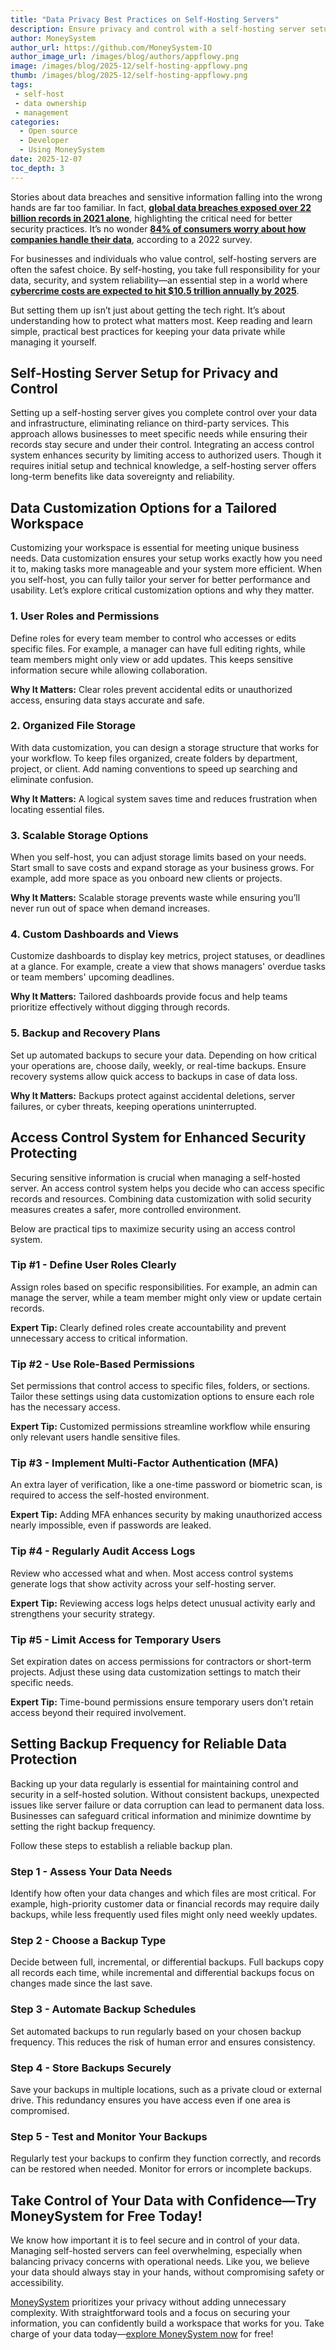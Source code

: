 ```yaml
---
title: "Data Privacy Best Practices on Self-Hosting Servers"
description: Ensure privacy and control with a self-hosting server setup, allowing secure data management, tailored customization, and robust access controls.
author: MoneySystem
author_url: https://github.com/MoneySystem-IO
author_image_url: /images/blog/authors/appflowy.png
image: /images/blog/2025-12/self-hosting-appflowy.png
thumb: /images/blog/2025-12/self-hosting-appflowy.png
tags:
 - self-host
 - data ownership
 - management
categories:
  - Open source
  - Developer
  - Using MoneySystem
date: 2025-12-07
toc_depth: 3
---
```


Stories about data breaches and sensitive information falling into the wrong hands are far too familiar. In fact, [**global data breaches exposed over 22 billion records in 2021 alone**](https://cybernews.com/security/more-than-40-billion-records-were-exposed-in-2021/), highlighting the critical need for better security practices. It’s no wonder [**84% of consumers worry about how companies handle their data**](https://www.cisco.com/c/dam/en_us/about/doing_business/trust-center/docs/cisco-consumer-privacy-report-2025.pdf), according to a 2022 survey.

For businesses and individuals who value control, self-hosting servers are often the safest choice. By self-hosting, you take full responsibility for your data, security, and system reliability—an essential step in a world where [**cybercrime costs are expected to hit $10.5 trillion annually by 2025**](https://www.virtasant.com/ai-today/cybercrime-costs-skyrocket-to-10-5-trillion-ai-in-cybersecurity-fights-back).

But setting them up isn’t just about getting the tech right. It’s about understanding how to protect what matters most. Keep reading and learn simple, practical best practices for keeping your data private while managing it yourself.

## Self-Hosting Server Setup for Privacy and Control

Setting up a self-hosting server gives you complete control over your data and infrastructure, eliminating reliance on third-party services. This approach allows businesses to meet specific needs while ensuring their records stay secure and under their control. Integrating an access control system enhances security by limiting access to authorized users. Though it requires initial setup and technical knowledge, a self-hosting server offers long-term benefits like data sovereignty and reliability.

## Data Customization Options for a Tailored Workspace

Customizing your workspace is essential for meeting unique business needs. Data customization ensures your setup works exactly how you need it to, making tasks more manageable and your system more efficient. When you self-host, you can fully tailor your server for better performance and usability. Let’s explore critical customization options and why they matter.

### 1\. User Roles and Permissions

Define roles for every team member to control who accesses or edits specific files. For example, a manager can have full editing rights, while team members might only view or add updates. This keeps sensitive information secure while allowing collaboration.

**Why It Matters:** Clear roles prevent accidental edits or unauthorized access, ensuring data stays accurate and safe.

### 2\. Organized File Storage

With data customization, you can design a storage structure that works for your workflow. To keep files organized, create folders by department, project, or client. Add naming conventions to speed up searching and eliminate confusion.

**Why It Matters:** A logical system saves time and reduces frustration when locating essential files.

### 3\. Scalable Storage Options

When you self-host, you can adjust storage limits based on your needs. Start small to save costs and expand storage as your business grows. For example, add more space as you onboard new clients or projects.

**Why It Matters:** Scalable storage prevents waste while ensuring you’ll never run out of space when demand increases.

### 4\. Custom Dashboards and Views

Customize dashboards to display key metrics, project statuses, or deadlines at a glance. For example, create a view that shows managers' overdue tasks or team members' upcoming deadlines.

**Why It Matters:** Tailored dashboards provide focus and help teams prioritize effectively without digging through records.

### 5\. Backup and Recovery Plans

Set up automated backups to secure your data. Depending on how critical your operations are, choose daily, weekly, or real-time backups. Ensure recovery systems allow quick access to backups in case of data loss.

**Why It Matters:** Backups protect against accidental deletions, server failures, or cyber threats, keeping operations uninterrupted.

## Access Control System for Enhanced Security Protecting

Securing sensitive information is crucial when managing a self-hosted server. An access control system helps you decide who can access specific records and resources. Combining data customization with solid security measures creates a safer, more controlled environment.

Below are practical tips to maximize security using an access control system.

### Tip \#1 \- Define User Roles Clearly

Assign roles based on specific responsibilities. For example, an admin can manage the server, while a team member might only view or update certain records.

**Expert Tip:** Clearly defined roles create accountability and prevent unnecessary access to critical information.

### Tip \#2 \- Use Role-Based Permissions

Set permissions that control access to specific files, folders, or sections. Tailor these settings using data customization options to ensure each role has the necessary access.

**Expert Tip:** Customized permissions streamline workflow while ensuring only relevant users handle sensitive files.

### Tip \#3 \- Implement Multi-Factor Authentication (MFA)

An extra layer of verification, like a one-time password or biometric scan, is required to access the self-hosted environment.

**Expert Tip:** Adding MFA enhances security by making unauthorized access nearly impossible, even if passwords are leaked.

### Tip \#4 \- Regularly Audit Access Logs

Review who accessed what and when. Most access control systems generate logs that show activity across your self-hosting server.

**Expert Tip:** Reviewing access logs helps detect unusual activity early and strengthens your security strategy.

### Tip \#5 \-  Limit Access for Temporary Users

Set expiration dates on access permissions for contractors or short-term projects. Adjust these using data customization settings to match their specific needs.

**Expert Tip:** Time-bound permissions ensure temporary users don’t retain access beyond their required involvement.

## Setting Backup Frequency for Reliable Data Protection

Backing up your data regularly is essential for maintaining control and security in a self-hosted solution. Without consistent backups, unexpected issues like server failure or data corruption can lead to permanent data loss. Businesses can safeguard critical information and minimize downtime by setting the right backup frequency.

Follow these steps to establish a reliable backup plan.

### Step 1 \- Assess Your Data Needs

Identify how often your data changes and which files are most critical. For example, high-priority customer data or financial records may require daily backups, while less frequently used files might only need weekly updates.

### Step 2 \- Choose a Backup Type

Decide between full, incremental, or differential backups. Full backups copy all records each time, while incremental and differential backups focus on changes made since the last save.

### Step 3 \- Automate Backup Schedules

Set automated backups to run regularly based on your chosen backup frequency. This reduces the risk of human error and ensures consistency.

### Step 4 \- Store Backups Securely

Save your backups in multiple locations, such as a private cloud or external drive. This redundancy ensures you have access even if one area is compromised.

### Step 5 \- Test and Monitor Your Backups

Regularly test your backups to confirm they function correctly, and records can be restored when needed. Monitor for errors or incomplete backups.

## Take Control of Your Data with Confidence—Try MoneySystem for Free Today\!

We know how important it is to feel secure and in control of your data. Managing self-hosted servers can feel overwhelming, especially when balancing privacy concerns with operational needs. Like you, we believe your data should always stay in your hands, without compromising safety or accessibility.

[MoneySystem](https://appflowy.io/) prioritizes your privacy without adding unnecessary complexity. With straightforward tools and a focus on securing your information, you can confidently build a workspace that works for you. Take charge of your data today—[explore MoneySystem now](https://appflowy.io/download) for free\!


